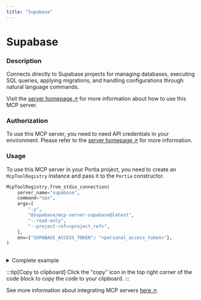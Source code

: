 ```yaml
---
title: "Supabase"
---
```

<!-- WARNING: This file is auto-generated by generate_tool_docs.py. Do not edit manually. -->


# Supabase

### Description

Connects directly to Supabase projects for managing databases, executing SQL queries, applying migrations, and handling configurations through natural language commands.

Visit the [server homepage ↗](https://github.com/supabase-community/supabase-mcp) for more information about how to use this MCP server.

### Authorization


To use this MCP server, you need to need API credentials in your environment. Please refer to the [server homepage ↗](https://github.com/supabase-community/supabase-mcp) for more information.


### Usage

To use this MCP server in your Portia project, you need to create an `McpToolRegistry` instance and pass it to the `Portia` constructor.

```python
McpToolRegistry.from_stdio_connection(
    server_name="supabase",
    command="npx",
    args=[
        "-y",
        "@supabase/mcp-server-supabase@latest",
        "--read-only",
        "--project-ref=<project_ref>",
    ],
    env={"SUPABASE_ACCESS_TOKEN": "<personal_access_token>"},
)
                    
```

<details>
<summary>Complete example</summary>

Extending the tool set in the `DefaultToolRegistry` with the local MCP server:

```python
from portia import DefaultToolRegistry, McpToolRegistry, Portia, Config

config = Config.from_default()
tool_registry = DefaultToolRegistry(config) +  McpToolRegistry.from_stdio_connection(
    server_name="supabase",
    command="npx",
    args=[
        "-y",
        "@supabase/mcp-server-supabase@latest",
        "--read-only",
        "--project-ref=<project_ref>",
    ],
    env={"SUPABASE_ACCESS_TOKEN": "<personal_access_token>"},
)
                    

portia = Portia(config=config, tools=tool_registry)
```

</details>

:::tip[Copy to clipboard]
Click the "copy" icon in the top right corner of the code block to copy the code to your clipboard.
:::

See more information about integrating MCP servers [here ↗](/mcp-servers).


